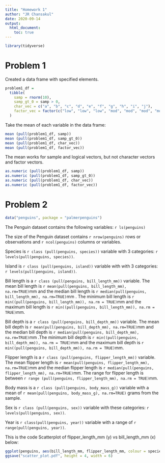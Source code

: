 ```yaml
---
title: "Homework 1"
author: "JR Chansakul"
date: 2020-09-14
output: 
  html_document:
    toc: true
---
```


```r
library(tidyverse)
```

# Problem 1

Created a data frame with specified elements. 

```r
problem1_df =
  tibble(
    samp = rnorm(10),
    samp_gt_0 = samp > 0,
    char_vec = c("a", "b", "c", "d", "e", "f", "g", "h", "i", "j"),
    factor_vec = factor(c("low", "low", "low", "mod", "mod", "mod", "mod", "high", "high", "high"))
  )
```


Take the mean of each variable in the data frame:

```r
mean (pull(problem1_df, samp))
mean (pull(problem1_df, samp_gt_0))
mean (pull(problem1_df, char_vec))
mean (pull(problem1_df, factor_vec))

```

The mean works for sample and logical vectors, but not character vectors and factor vectors. 

```r
as.numeric (pull(problem1_df, samp))
as.numeric (pull(problem1_df, samp_gt_0))
as.numeric (pull(problem1_df, char_vec))
as.numeric (pull(problem1_df, factor_vec))
```


# Problem 2

```r
data("penguins", package = "palmerpenguins")
```

The Penguin dataset contains the following variables:
`r ls(penguins)`

The size of the Penguin dataset contains `r nrow(penguins)` rows or observations and `r ncol(penguins)` columns or 
variables. 

Species is `r class (pull(penguins, species))` variable with 3 categories: `r levels(pull(penguins, species))`.

Island is `r class (pull(penguins, island))` variable with with 3 categories: `r levels(pull(penguins, island))`.

Bill length is a `r class (pull(penguins, bill_length_mm))` variable. The mean bill length is `r mean(pull(penguins, bill_length_mm), na.rm=TRUE)`mm and the median bill length is `r median(pull(penguins, bill_length_mm), na.rm=TRUE)`mm . The minimum bill length is `r min((pull(penguins, bill_length_mm)), na.rm = TRUE)`mm and the maximum bill length is `r min((pull(penguins, bill_length_mm)), na.rm = TRUE)`mm.

Bill depth is a `r class (pull(penguins, bill_depth_mm))` variable. The mean bill depth is `r mean(pull(penguins, bill_depth_mm), na.rm=TRUE)`mm and the median bill depth is `r median(pull(penguins, bill_depth_mm), na.rm=TRUE)`mm .The minimum bill depth is `r min((pull(penguins, bill_depth_mm)), na.rm = TRUE)`mm and the maximum bill depth is `r min((pull(penguins, bill_depth_mm)), na.rm = TRUE)`mm.

Flipper length is a `r class (pull(penguins, flipper_length_mm))` variable. The mean flipper length is `r mean(pull(penguins, flipper_length_mm), na.rm=TRUE)`mm and the median flipper length is `r median(pull(penguins, flipper_length_mm), na.rm=TRUE)`mm. The range for flipper length is between `r range (pull(penguins, flipper_length_mm), na.rm = TRUE)`mm.

Body mass is a `r class (pull(penguins, body_mass_g))` variable with a mean of `r mean(pull(penguins, body_mass_g), na.rm=TRUE)` grams from the sample.

Sex is `r class (pull(penguins, sex))` variable with these categories: `r levels(pull(penguins, sex))`.

Year is `r class(pull(penguins, year))` variable with a range of `r range(pull(penguins, year))`.


This is the code Scatterplot of flipper_length_mm (y) vs bill_length_mm (x) below:

```r
ggplot(penguins, aes(bill_length_mm, flipper_length_mm, colour = species)) + geom_point() + ggtitle("Flipper Length (mm) vs Bill Length (mm)") + theme(plot.title = element_text(hjust = 0.5))
ggsave("scatter_plot.pdf", height = 4, width = 6)
```





